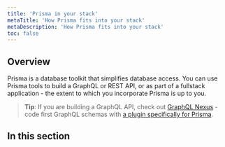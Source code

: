 ```yaml
---
title: 'Prisma in your stack'
metaTitle: 'How Prisma fits into your stack'
metaDescription: 'How Prisma fits into your stack'
toc: false
---
```


## Overview

Prisma is a database toolkit that simplifies database access. You can use Prisma tools to build a GraphQL or REST API, or as part of a fullstack application - the extent to which you incorporate Prisma is up to you.

> **Tip**: If you are building a GraphQL API, check out [GraphQL Nexus](https://nexusjs.org/) - code first GraphQL schemas with [a plugin specifically for Prisma](https://nxs.li/plugins/prisma).

## In this section

<Subsections />
